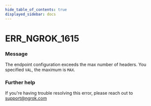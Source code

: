 ```yaml
---
hide_table_of_contents: true
displayed_sidebar: docs
---
```



# ERR_NGROK_1615

### Message

The endpoint configuration exceeds the max number of headers. You specified `VAL`, the maximum is `MAX`.

### Further help

If you're having trouble resolving this error, please reach out to [support@ngrok.com](mailto:support@ngrok.com?subject=Help%20with%20ERR_NGROK_1615)

<ErrorDetails error="err_ngrok_1615" />
